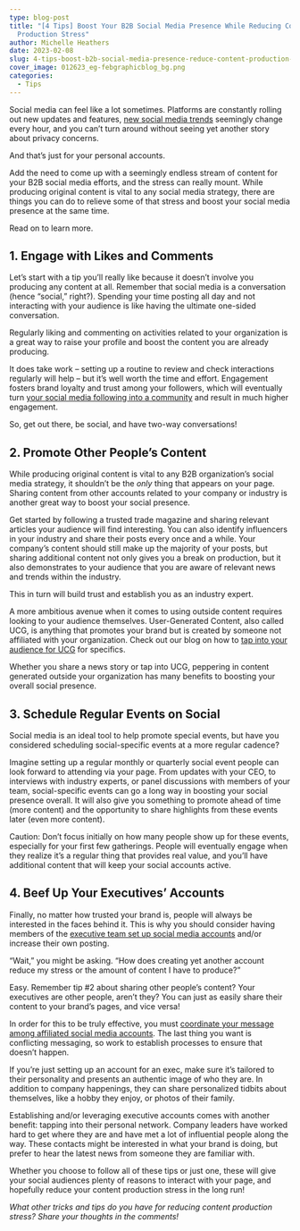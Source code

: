 ```yaml
---
type: blog-post
title: "[4 Tips] Boost Your B2B Social Media Presence While Reducing Content
  Production Stress"
author: Michelle Heathers
date: 2023-02-08
slug: 4-tips-boost-b2b-social-media-presence-reduce-content-production-stress
cover_image: 012623_eg-febgraphicblog_bg.png
categories:
  - Tips
---
```

Social media can feel like a lot sometimes. Platforms are constantly rolling out new updates and features, [new social media trends](https://brandglue.com/blog/3-questions-embracing-adopting-new-social-media-trend/) seemingly change every hour, and you can’t turn around without seeing yet another story about privacy concerns. 

And that’s just for your personal accounts. 

Add the need to come up with a seemingly endless stream of content for your B2B social media efforts, and the stress can really mount. While producing original content is vital to any social media strategy, there are things you can do to relieve some of that stress and boost your social media presence at the same time.

Read on to learn more. 

## 1. Engage with Likes and Comments

Let’s start with a tip you’ll really like because it doesn’t involve you producing any content at all. Remember that social media is a conversation (hence “social,” right?). Spending your time posting all day and not interacting with your audience is like having the ultimate one-sided conversation.

Regularly liking and commenting on activities related to your organization is a great way to raise your profile and boost the content you are already producing. 

It does take work – setting up a routine to review and check interactions regularly will help – but it’s well worth the time and effort. Engagement fosters brand loyalty and trust among your followers, which will eventually turn [your social media following into a community](https://brandglue.com/blog/investing-social-media-communities-2022/) and result in much higher engagement. 

So, get out there, be social, and have two-way conversations!

## 2. Promote Other People’s Content

While producing original content is vital to any B2B organization’s social media strategy, it shouldn’t be the *only* thing that appears on your page. Sharing content from other accounts related to your company or industry is another great way to boost your social presence.

Get started by following a trusted trade magazine and sharing relevant articles your audience will find interesting. You can also identify influencers in your industry and share their posts every once and a while. Your company’s content should still make up the majority of your posts, but sharing additional content not only gives you a break on production, but it also demonstrates to your audience that you are aware of relevant news and trends within the industry. 

This in turn will build trust and establish you as an industry expert.

A more ambitious avenue when it comes to using outside content requires looking to your audience themselves. User-Generated Content, also called UCG, is anything that promotes your brand but is created by someone not affiliated with your organization. Check out our blog on how to [tap into your audience for UCG](https://brandglue.com/blog/how-to-utilize-user-generated-content-social-media-marketing/) for specifics. 

Whether you share a news story or tap into UCG, peppering in content generated outside your organization has many benefits to boosting your overall social presence.

## 3. Schedule Regular Events on Social

Social media is an ideal tool to help promote special events, but have you considered scheduling social-specific events at a more regular cadence?

Imagine setting up a regular monthly or quarterly social event people can look forward to attending via your page. From updates with your CEO, to interviews with industry experts, or panel discussions with members of your team, social-specific events can go a long way in boosting your social presence overall. It will also give you something to promote ahead of time (more content) and the opportunity to share highlights from these events later (even more content).

Caution: Don’t focus initially on how many people show up for these events, especially for your first few gatherings. People will eventually engage when they realize it’s a regular thing that provides real value, and you’ll have additional content that will keep your social accounts active.

## 4. Beef Up Your Executives’ Accounts

Finally, no matter how trusted your brand is, people will always be interested in the faces behind it. This is why you should consider having members of the [executive team set up social media accounts](https://influentialexecutive.com/how-many-fortune-500-ceos-social-media-2022/) and/or increase their own posting.

“Wait,” you might be asking. “How does creating yet another account reduce my stress or the amount of content I have to produce?”

Easy. Remember tip #2 about sharing other people’s content? Your executives are other people, aren’t they? You can just as easily share their content to your brand’s pages, and vice versa!

In order for this to be truly effective, you must [coordinate your message among affiliated social media accounts](https://brandglue.com/blog/tools-social-media-management-internal-organization/). The last thing you want is conflicting messaging, so work to establish processes to ensure that doesn’t happen.

If you’re just setting up an account for an exec, make sure it’s tailored to their personality and presents an authentic image of who they are. In addition to company happenings, they can share personalized tidbits about themselves, like a hobby they enjoy, or photos of their family.

Establishing and/or leveraging executive accounts comes with another benefit: tapping into their personal network. Company leaders have worked hard to get where they are and have met a lot of influential people along the way. These contacts might be interested in what your brand is doing, but prefer to hear the latest news from someone they are familiar with.

Whether you choose to follow all of these tips or just one, these will give your social audiences plenty of reasons to interact with your page, and hopefully reduce your content production stress in the long run!

*What other tricks and tips do you have for reducing content production stress? Share your thoughts in the comments!*